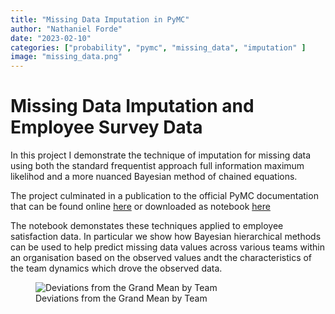 ```yaml
---
title: "Missing Data Imputation in PyMC"
author: "Nathaniel Forde"
date: "2023-02-10"
categories: ["probability", "pymc", "missing_data", "imputation" ]
image: "missing_data.png"
---
```


# Missing Data Imputation and Employee Survey Data

In this project I demonstrate the technique of imputation for missing data using both the standard frequentist approach full information maximum likelihod and a more nuanced Bayesian method of chained equations. 

The project culminated in a publication to the official PyMC documentation that can be found online [here](https://www.pymc.io/projects/examples/en/latest/case_studies/Missing_Data_Imputation.html) or downloaded as notebook [here](Missing_Data_Imputation.html)

The notebook demonstates these techniques applied to employee satisfaction data. In particular we show how Bayesian hierarchical methods can be used to help predict missing data values across various teams within an organisation based on the observed values andt the characteristics of the team dynamics which drove the observed data. 

![Deviations from the Grand Mean by Team](missing_data_deviation.png)